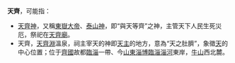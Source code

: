 '''天齊'''，可能指：

* [[天齊神|天齊神]]，又稱[[東嶽大帝|東嶽大帝]]、[[泰山神|泰山神]]，即“與天等齊”之神，主管天下人民生死災厄，祭祀在[[天齊廟|天齊廟]]。
* 天齊，[[天齊淵|天齊淵]]溫泉，祠主宰天的神即[[天主_(中國)|天主]]的地方，意為“天之肚臍”，象徵[[天|天]]的中心位置；位于[[齊國|齊國]]故都[[臨淄|臨淄]]一帶、今[[山東|山東]][[淄博|淄博]][[臨淄|臨淄]][[淄河|淄河]]東岸，[[牛山|牛山]]西北麓。

{{disambig|Cat=二字中國相關消歧義}}